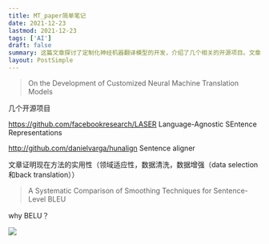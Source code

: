 ```yaml
---
title: MT_paper简单笔记
date: 2021-12-23
lastmod: 2021-12-23
tags: ['AI']
draft: false
summary: 这篇文章探讨了定制化神经机器翻译模型的开发，介绍了几个相关的开源项目。文章还证明了当前方法在领域适应、数据清洗和数据增强方面的实用性。另外，文章对句子级BLEU评分的平滑技术进行了系统比较，探讨了BLEU评分的应用原因。
layout: PostSimple
---
```


> On the Development of Customized Neural Machine Translation Models

几个开源项目

https://github.com/facebookresearch/LASER Language-Agnostic SEntence Representations

http://github.com/danielvarga/hunalign Sentence aligner

文章证明现在方法的实用性（领域适应性，数据清洗，数据增强（data selection和back translation））

> A Systematic Comparison of Smoothing Techniques for Sentence-Level BLEU

why BELU？

![](https://www.tzer.top/usr/uploads/2021/12/2272691483.png)
